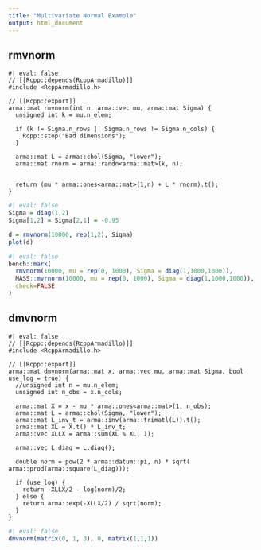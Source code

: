 ```yaml
---
title: "Multivariate Normal Example"
output: html_document
---
```



## rmvnorm

```Rcpp
#| eval: false
// [[Rcpp::depends(RcppArmadillo)]]
#include <RcppArmadillo.h>

// [[Rcpp::export]]
arma::mat rmvnorm(int n, arma::vec mu, arma::mat Sigma) {
  unsigned int k = mu.n_elem;
  
  if (k != Sigma.n_rows || Sigma.n_rows != Sigma.n_cols) {
    Rcpp::stop("Bad dimensions");
  }
  
  arma::mat L = arma::chol(Sigma, "lower");
  arma::mat rnorm = arma::randn<arma::mat>(k, n);
  
  
  return (mu * arma::ones<arma::mat>(1,n) + L * rnorm).t();
}
```

```r
#| eval: false
Sigma = diag(1,2)
Sigma[1,2] = Sigma[2,1] = -0.95

d = rmvnorm(10000, rep(1,2), Sigma)
plot(d)
```

```r
#| eval: false
bench::mark(
  rmvnorm(10000, mu = rep(0, 1000), Sigma = diag(1,1000,1000)),
  MASS::mvrnorm(10000, mu = rep(0, 1000), Sigma = diag(1,1000,1000)),
  check=FALSE
)
```


## dmvnorm

```Rcpp
#| eval: false
// [[Rcpp::depends(RcppArmadillo)]]
#include <RcppArmadillo.h>

// [[Rcpp::export]]
arma::mat dmvnorm(arma::mat x, arma::vec mu, arma::mat Sigma, bool use_log = true) {
  //unsigned int n = mu.n_elem;
  unsigned int n_obs = x.n_cols;
  
  arma::mat X = x - mu * arma::ones<arma::mat>(1, n_obs);
  arma::mat L = arma::chol(Sigma, "lower");
  arma::mat L_inv_t = arma::inv(arma::trimatl(L)).t();
  arma::mat XL = X.t() * L_inv_t;
  arma::vec XLLX = arma::sum(XL % XL, 1);
  
  arma::vec L_diag = L.diag();
  
  double norm = pow(2 * arma::datum::pi, n) * sqrt( arma::prod(arma::square(L_diag))); 
  
  if (use_log) {
    return -XLLX/2 - log(norm)/2;
  } else {
    return arma::exp(-XLLX/2) / sqrt(norm);
  }                                           
}
```

```r
#| eval: false
dmvnorm(matrix(0, 1, 3), 0, matrix(1,1,1))
```


